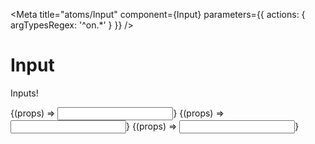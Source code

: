 

<Meta title="atoms/Input" component={Input} parameters={{ actions: { argTypesRegex: '^on.*' } }} />

# Input

Inputs!

<Canvas>
  <Story name="Default" args={{ value: fAddress, placeholder: 'Enter some text...' }}>
    {(props) => <Input {...props} />}
  </Story>
</Canvas>

<Canvas>
  <Story
    name="Simple"
    args={{ value: fAddress, variant: 'simple', placeholder: 'Enter some text...' }}>
    {(props) => <Input {...props} />}
  </Story>
</Canvas>

<Canvas>
  <Story
    name="With Icon"
    args={{
      value: fAddress,
      variant: 'simple',
      icon: 'search',
      placeholder: 'Enter some text...'
    }}>
    {(props) => <Input {...props} />}
  </Story>
</Canvas>
